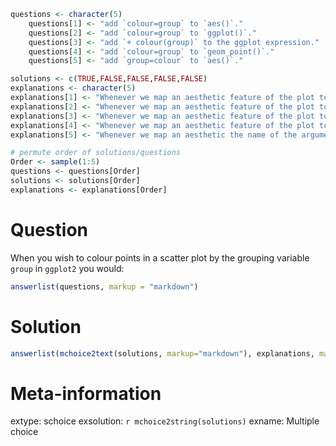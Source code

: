 
```r

questions <- character(5)
    questions[1] <- "add `colour=group` to `aes()`."
    questions[2] <- "add `colour=group` to `ggplot()`."
    questions[3] <- "add `+ colour(group)` to the ggplot expression."
    questions[4] <- "add `colour=group` to `geom_point()`."
    questions[5] <- "add `group=colour` to `aes()`."

solutions <- c(TRUE,FALSE,FALSE,FALSE,FALSE)
explanations <- character(5)
explanations[1] <- "Whenever we map an aesthetic feature of the plot to a column of data it should be within the `aes()` function."
explanations[2] <- "Whenever we map an aesthetic feature of the plot to a column of data it should be within the `aes()` function."
explanations[3] <- "Whenever we map an aesthetic feature of the plot to a column of data it should be within the `aes()` function."
explanations[4] <- "Whenever we map an aesthetic feature of the plot to a column of data it should be within the `aes()` function."
explanations[5] <- "Whenever we map an aesthetic the name of the argument is the corresponding plot feature (in this case `colour`)."

# permute order of solutions/questions
Order <- sample(1:5)
questions <- questions[Order]
solutions <- solutions[Order]
explanations <- explanations[Order]  
```

Question
========
When you wish to colour points in a scatter plot by the grouping variable `group` in `ggplot2` you would:

```r
answerlist(questions, markup = "markdown")
```

Solution
========

```r
answerlist(mchoice2text(solutions, markup="markdown"), explanations, markup = "markdown")
```

Meta-information
================
extype: schoice
exsolution: `r mchoice2string(solutions)`
exname: Multiple choice
